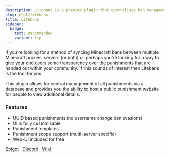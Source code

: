 ```yaml
---
description: Litebans is a premium plugin that centralises ban management for 'networked' servers.
slug: e/pl/litebans
title: Litebans
sidebar:
  badge:
    text: Recommended
    variant: tip
---
```


If you're looking for a method of syncing Minecraft bans between multiple Minecraft proxies, servers (or both) or perhaps you're looking for a way to give your end users some transparency over the punishments that are handed out within your community. If this sounds of interest then Litebans is the tool for you.

This plugin allows for central management of all punishments via a database and provides you the ability to host a public punishment website for people to view additional details.

### Features

- UUID based punishments (no username change ban evasions)
- UI is fully customisable
- Punishment templates
- Punishment scope support (multi-server specific)
- Web-UI included for free


<div>
<a class="button button--outline button--primary" href="https://www.spigotmc.org/resources/litebans.3715/">Spigot</a> &nbsp;
<a class="button button--outline button--primary" href="https://discord.gg/axzSDsDpHn">Discord</a> &nbsp;
<a class="button button--outline button--primary" href="https://gitlab.com/ruany/litebans-php/wikis/Installation">Wiki</a> &nbsp;
</div>